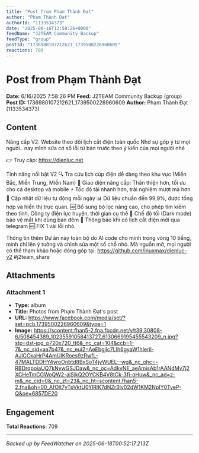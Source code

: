 ```yaml
---
title: "Post from Phạm Thành Đạt"
author: "Phạm Thành Đạt"
authorId: "1133534373"
date: "2025-06-16T12:58:26+0000"
feedName: "J2TEAM Community Backup"
feedType: "group"
postId: "1736980107212621_1739500226960609"
reactions: 709
---
```


# Post from Phạm Thành Đạt

**Date:** 6/16/2025 7:58:26 PM
**Feed:** J2TEAM Community Backup (group)
**Post ID:** 1736980107212621_1739500226960609
**Author:** Phạm Thành Đạt (1133534373)

## Content

Nâng cấp V2: Website theo dõi lịch cắt điện toàn quốc
Nhờ sự góp ý từ mọi người.. nay mình sửa cơ số lỗi từ bản trước theo ý kiến của mọi người nhé

👉 Truy cập: https://dienluc.net

Tính năng nổi bật V2
🔍 Tra cứu lịch cúp điện dễ dàng theo khu vực (Miền Bắc, Miền Trung, Miền Nam)
📱 Giao diện nâng cấp: Thân thiện hơn, tối ưu cho cả desktop và mobile
⚡ Tốc độ tải nhanh hơn, trải nghiệm mượt mà hơn
🔄 Cập nhật dữ liệu tự động mỗi ngày
📊 Dữ liệu chuẩn đến 99,9%, được tổng hợp và hiển thị trực quan.
🆕 Bổ sung bộ lọc nâng cao, cho phép tìm kiếm theo tỉnh, Công ty điện lực huyện, thời gian cụ thể
🌙 Chế độ tối (Dark mode) bảo vệ mắt khi dùng ban đêm
📨 Thông báo khi có lịch cắt điện mới qua telegram
🆕 FIX 1 vài lỗi nhỏ.

Thông tin thêm
Dự án này toàn bộ do AI code cho mình trong vòng 10 tiếng, mình chỉ lên ý tưởng và chỉnh sửa một số chỗ nhỏ.
Mã nguồn mở, mọi người có thể tham khảo hoặc đóng góp tại:
https://github.com/inuxmax/dienluc-v2
#j2team_share

## Attachments

### Attachment 1
- **Type:** album
- **Title:** Photos from Phạm Thành Đạt's post
- **URL:** https://www.facebook.com/media/set/?set=pcb.1739500226960609&type=1
- **Image:** https://scontent.fhan5-2.fna.fbcdn.net/v/t39.30808-6/508454389_10235591058413727_6130669195455543209_n.jpg?stp=dst-jpg_p720x720_tt6&_nc_cat=104&ccb=1-7&_nc_sid=aa7b47&_nc_eui2=AeEbgjlc7LIh6gyaW1hIeril-AJlCCkaHrP4AmUIKRoes9zRwfL-47MALTDDHY4yroOnbtd8BxSoT4jyWUEL--wg&_nc_ohc=-RBDrqpoiaUQ7kNvwGSJDaw&_nc_oc=AdkvNE_aeAmisAb1rAANdMv7j2XCHeTmCGWoQW2-ajSjkQ2OYCKB4V8tCk-3fj-oHuw&_nc_ad=z-m&_nc_cid=0&_nc_zt=23&_nc_ht=scontent.fhan5-2.fna&oh=00_AfOlt7yTpVktU0YlRlK7dNZr3Iv02dW1KM2NpIY0TyeP-Q&oe=6857DE20

## Engagement

**Total Reactions:** 709

---
*Backed up by FeedWatcher on 2025-06-18T00:52:17.213Z*
